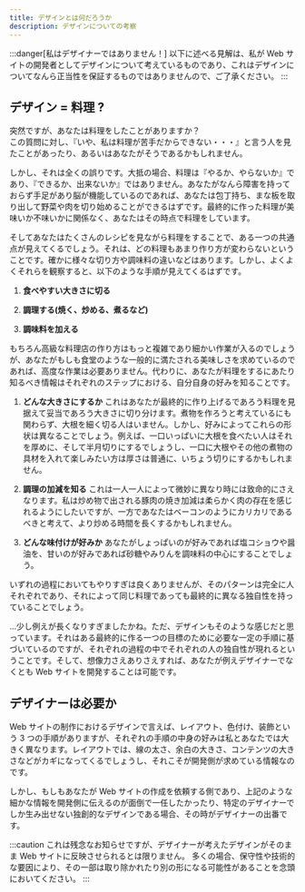 ```yaml
---
title: デザインとは何だろうか
description: デザインについての考察
---
```


:::danger[私はデザイナーではありません！]
以下に述べる見解は、私が Web サイトの開発者としてデザインについて考えているものであり、これはデザインについてなんら正当性を保証するものではありませんので、ご了承ください。
:::

## デザイン = 料理 ?

突然ですが、あなたは料理をしたことがありますか？<br />
この質問に対し、『いや、私は料理が苦手だからできない・・・』と言う人を見たことがあったり、あるいはあなたがそうであるかもしれません。

しかし、それは全くの誤りです。大抵の場合、料理は『やるか、やらないか』であり、『できるか、出来ないか』ではありません。あなたがなんら障害を持っておらず手足があり脳が機能しているのであれば、あなたは包丁持ち、まな板を取り出して野菜や肉を切り始めることができるはずです。最終的に作った料理が美味いか不味いかに関係なく、あなたはその時点で料理をしています。

そしてあなたはたくさんのレシピを見ながら料理をすることで、ある一つの共通点が見えてくるでしょう。それは、どの料理もあまり作り方が変わらないということです。確かに様々な切り方や調味料の違いなどはあります。しかし、よくよくそれらを観察すると、以下のような手順が見えてくるはずです。

1. **食べやすい大きさに切る**

2. **調理する(焼く、炒める、煮るなど)**

3. **調味料を加える**

もちろん高級な料理店の作り方はもっと複雑であり細かい作業が入るのでしょうが、あなたがもしも食堂のような一般的に満たされる美味しさを求めているのであれば、高度な作業は必要ありません。代わりに、あなたが料理をするにあたり知るべき情報はそれぞれのステップにおける、自分自身の好みを知ることです。

1. **どんな大きさにするか**
   これはあなたが最終的に作り上げるであろう料理を見据えて妥当であろう大きさに切り分けます。煮物を作ろうと考えているにも関わらず、大根を細く切る人はいません。しかし、好みによってこれらの形状は異なることでしょう。例えば、一口いっぱいに大根を食べたい人はそれを厚めに、そして半月切りにするでしょうし、一口に大根やその他の煮物の具材を入れて楽しみたい方は厚さは普通に、いちょう切りにするかもしれません。

2. **調理の加減を知る**
   これは一人一人によって微妙に異なり時には致命的にさえなります。私は炒め物で出される豚肉の焼き加減は柔らかく肉の存在を感じれるようにしたいですが、一方であなたはベーコンのようにカリカリであるべきと考えて、より炒める時間を長くするかもしれません。

3. **どんな味付けが好みか**
   あなたがしょっぱいのが好みであれば塩コショウや醤油を、甘いのが好みであれば砂糖やみりんを調味料の中心にすることでしょう。

いずれの過程においてもやりすぎは良くありませんが、そのパターンは完全に人それぞれであり、それによって同じ料理であっても最終的に異なる独自性を持っていることでしょう。

...少し例えが長くなりすぎましたかね。ただ、デザインもそのような感じだと思っています。それはある最終的に作る一つの目標のために必要な一定の手順に基づいているのですが、それぞれの過程の中でそれぞれの人の独自性が現れるということです。そして、想像力さえありさえすれば、あなたが例えデザイナーでなくとも Web サイトを開発することは可能です。

## デザイナーは必要か

Web サイトの制作におけるデザインで言えば、レイアウト、色付け、装飾という 3 つの手順がありますが、それぞれの手順の中身の好みは私とあなたでは大きく異なります。レイアウトでは、線の太さ、余白の大きさ、コンテンツの大きさなどがカギになってくるでしょうし、それこそが開発側が求めている情報なのです。

しかし、もしもあなたが Web サイトの作成を依頼する側であり、上記のような細かな情報を開発側に伝えるのが面倒で一任したかったり、特定のデザイナーでしか生み出せない独創的なデザインである場合、その時がデザイナーの出番です。

:::caution
これは残念なお知らせですが、デザイナーが考えたデザインがそのまま Web サイトに反映させられるとは限りません。
多くの場合、保守性や技術的な要因により、その一部は取り除かれたり別の形になる可能性があることを念頭においてください。
:::
